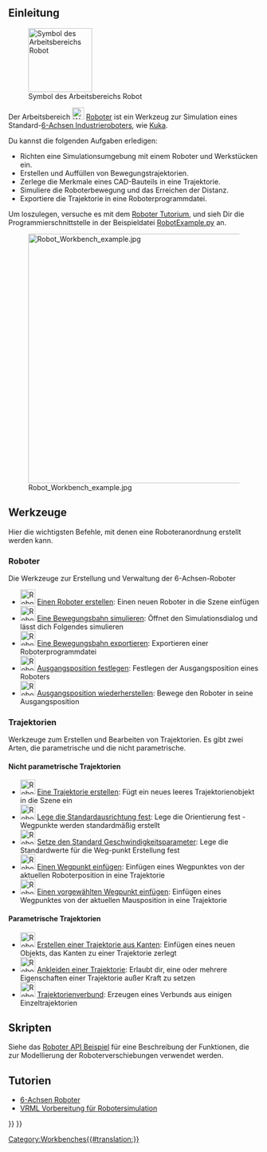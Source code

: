 <languages/>

{{Docnav/de
|[[Reverse Engineering Workbench/de|Arbeitsbereich Reverse Engineering]]
|[[Sketcher_Workbench/de|Arbeitsbereich Sketcher]]
|IconL=Workbench_Reverse_Engineering.svg
|IconR=Workbench_Sketcher.svg
}}

{{VeryImportantMessage|Seit Version 1.1 ist dieser Arbeitsbereich standardmäig deaktiviert. Siehe [[Workbenches/de#Current|Eingebaute Arbeitsbereiche]].}}

{{VeryImportantMessage|Der Arbeitsbereich Robot ist nicht gewartet. Wenn du Erfahrung mit dem Thema hast und daran interessiert bist, es zu pflegen, gib bitte deine Absicht im Entwicklerbereich des [https://forum.freecad.org/index.php FreeCAD Forums] an.

Der Grund dafür, dass sich dieser Arbeitsbereich noch im Master-Quellcode befindet, liegt darin, dass dieser Arbeitsbereich in C++ programmiert ist. Wenn dieser Arbeitsbereich in Python programmiert werden könnte, dann könnte er zu einem [[external_workbenches/de|externen Arbeitsbereich]] gemacht und in ein separates Repositorium verschoben werden.
}}

<span id="Introduction"></span>
==Einleitung==

[[Image:Workbench_Robot.svg|thumb|128px|Symbol des Arbeitsbereichs Robot]]

Der Arbeitsbereich [[Image:Workbench_Robot.svg|24px]] [[Robot_Workbench/de|Roboter]] ist ein Werkzeug zur Simulation eines Standard-[[Robot_6-Axis/de|6-Achsen Industrieroboters]], wie [http://kuka.com/ Kuka].

Du kannst die folgenden Aufgaben erledigen:
* Richten eine Simulationsumgebung mit einem Roboter und Werkstücken ein.
* Erstellen und Auffüllen von Bewegungstrajektorien.
* Zerlege die Merkmale eines CAD-Bauteils in eine Trajektorie.
* Simuliere die Roboterbewegung und das Erreichen der Distanz.
* Exportiere die Trajektorie in eine Roboterprogrammdatei.

Um loszulegen, versuche es mit dem [[Robot_tutorial/de|Roboter Tutorium]], und sieh Dir die Programmierschnittstelle in der Beispieldatei [https://github.com/FreeCAD/FreeCAD_sf_master/blob/master/src/Mod/Robot/RobotExample.py RobotExample.py] an.

{{TOCright}}
[[Image:Robot_Workbench_example.jpg|500px]]

== Werkzeuge ==
Hier die wichtigsten Befehle, mit denen eine Roboteranordnung erstellt werden kann. 

=== Roboter ===
Die Werkzeuge zur Erstellung und Verwaltung der 6-Achsen-Roboter

* [[Image:Robot_CreateRobot.svg|30px]] [[Robot_CreateRobot/de|Einen Roboter erstellen]]: Einen neuen Roboter in die Szene einfügen
* [[Image:Robot_Simulate.svg|30px]] [[Robot_Simulate/de|Eine Bewegungsbahn simulieren]]: Öffnet den Simulationsdialog und lässt dich Folgendes simulieren 
* [[Image:Robot_Export.svg|30px]] [[Robot_Export/de|Eine Bewegungsbahn exportieren]]: Exportieren einer Roboterprogrammdatei
* [[Image:Robot_SetHomePos.svg|30px]] [[Robot_SetHomePos/de|Ausgangsposition festlegen]]: Festlegen der Ausgangsposition eines Roboters
* [[Image:Robot_RestoreHomePos.svg|30px]] [[Robot_RestoreHomePos/de|Ausgangsposition wiederherstellen]]: Bewege den Roboter in seine Ausgangsposition

=== Trajektorien ===
Werkzeuge zum Erstellen und Bearbeiten von Trajektorien. Es gibt zwei Arten, die parametrische und die nicht parametrische.

==== Nicht parametrische Trajektorien ====
* [[Image:Robot_CreateTrajectory.svg|30px]] [[Robot_CreateTrajectory/de|Eine Trajektorie erstellen]]: Fügt ein neues leeres Trajektorienobjekt in die Szene ein
* [[Image:Robot_SetDefaultOrientation.svg|30px]] [[Robot_SetDefaultOrientation/de|Lege die Standardausrichtung fest]]: Lege die Orientierung fest - Wegpunkte werden standardmäßig erstellt
* [[Image:Robot_SetDefaultValues.svg|30px]] [[Robot_SetDefaultValues/de|Setze den Standard Geschwindigkeitsparameter]]: Lege die Standardwerte für die Weg-punkt Erstellung fest
* [[Image:Robot_InsertWaypoint.svg|30px]] [[Robot_InsertWaypoint/de|Einen Wegpunkt einfügen]]: Einfügen eines Wegpunktes von der aktuellen Roboterposition in eine Trajektorie
* [[Image:Robot_InsertWaypointPre.svg|30px]] [[Robot_InsertWaypointPre/de|Einen vorgewählten Wegpunkt einfügen]]: Einfügen eines Wegpunktes von der aktuellen Mausposition in eine Trajektorie

==== Parametrische Trajektorien ====
* [[Image:Robot_Edge2Trac.svg|30px]] [[Robot_Edge2Trac/de|Erstellen einer Trajektorie aus Kanten]]: Einfügen eines neuen Objekts, das Kanten zu einer Trajektorie zerlegt
* [[Image:Robot_TrajectoryDressUp.svg|30px]] [[Robot_TrajectoryDressUp/de|Ankleiden einer Trajektorie]]: Erlaubt dir, eine oder mehrere Eigenschaften einer Trajektorie außer Kraft zu setzen
* [[Image:Robot_TrajectoryCompound.svg|30px]] [[Robot_TrajectoryCompound/de|Trajektorienverbund]]: Erzeugen eines Verbunds aus einigen Einzeltrajektorien

<span id="Scripting"></span>
== Skripten ==

Siehe das [[Robot_API_example/de|Roboter API Beispiel]] für eine Beschreibung der Funktionen, die zur Modellierung der Roboterverschiebungen verwendet werden.

== Tutorien ==
* [[Robot 6-Axis/de|6-Achsen Roboter]]
* [[VRML Preparation for Robot Simulation/de|VRML Vorbereitung für Robotersimulation]]


{{Docnav/de
|[[Reverse Engineering Workbench/de|Arbeitsbereich Reverse Engineering]]
|[[Sketcher_Workbench/de|Arbeitsbereich Sketcher]]
|IconL=Workbench_Reverse_Engineering.svg
|IconR=Workbench_Sketcher.svg
}}

{{Robot Tools navi{{#translation:}}}}
{{Userdocnavi{{#translation:}}}}
[[Category:Workbenches{{#translation:}}]]
